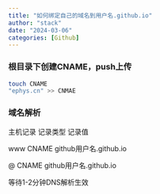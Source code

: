 ```yaml
---
title: "如何绑定自己的域名到用户名.github.io"
author: "stack"
date: "2024-03-06"
categories: [Github]
---
```


### 根目录下创建CNAME，push上传

```bash
touch CNAME
"ephys.cn" >> CNMAE
```
### 域名解析

主机记录   记录类型  记录值

www       CNAME    github用户名.github.io

@         CNAME    github用户名.github.io

等待1-2分钟DNS解析生效